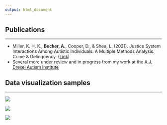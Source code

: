 ---
output: html_document
---

## Publications

---

- Miller, K. H. K., **Becker, A.**, Cooper, D., & Shea, L. (2021). Justice System Interactions Among Autistic Individuals: A Multiple Methods Analysis. Crime & Delinquency. ([Link](https://journals.sagepub.com/eprint/5MIQIDDSTAPQEJSSACRD/full))
- Several more under review and in progress from my work at the [A.J. Drexel Autism Institute](https://drexel.edu/autisminstitute/)



## Data visualization samples

---

![](Rented Bikes over Time.png)

![](2 (b) v2.jpg)

![](Forest Plot.png)